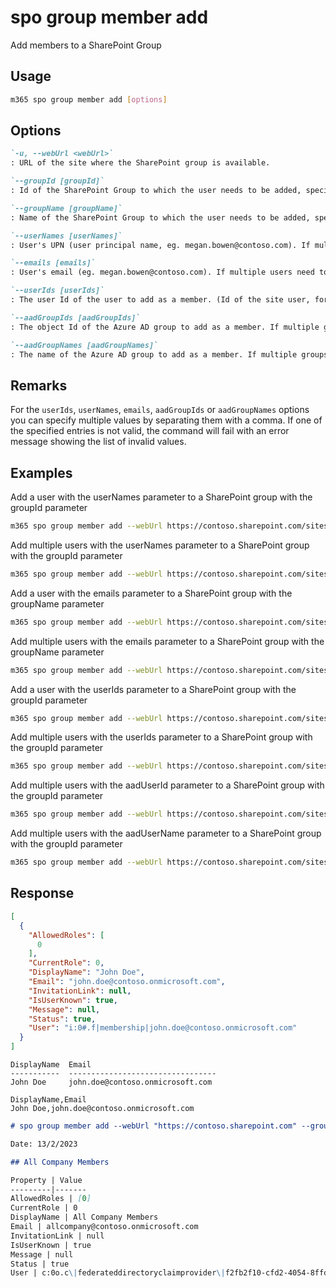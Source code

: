 
# spo group member add

Add members to a SharePoint Group

## Usage

```sh
m365 spo group member add [options]
```

## Options

```md definition-list
`-u, --webUrl <webUrl>`
: URL of the site where the SharePoint group is available.

`--groupId [groupId]`
: Id of the SharePoint Group to which the user needs to be added, specify either `groupId` or `groupName`.

`--groupName [groupName]`
: Name of the SharePoint Group to which the user needs to be added, specify either `groupId` or `groupName`.

`--userNames [userNames]`
: User's UPN (user principal name, eg. megan.bowen@contoso.com). If multiple users need to be added, they have to be comma-separated (e.g. megan.bowen@contoso.com,alex.wilber@contoso.com). Specify either `userIds`, `userNames`, `emails`, `aadGroupIds` or `aadGroupNames`.

`--emails [emails]`
: User's email (eg. megan.bowen@contoso.com). If multiple users need to be added, they have to be comma-separated (e.g. megan.bowen@contoso.com,alex.wilber@contoso.com). Specify either `userIds`, `userNames`, `emails`, `aadGroupIds` or `aadGroupNames`.

`--userIds [userIds]`
: The user Id of the user to add as a member. (Id of the site user, for example: 14) If multiple users need to be added, the Ids have to be comma-separated. Specify either `userIds`, `userNames`, `emails`, `aadGroupIds` or `aadGroupNames`.

`--aadGroupIds [aadGroupIds]`
: The object Id of the Azure AD group to add as a member. If multiple groups need to be added, the Ids have to be comma-separated. Specify either `userIds`, `userNames`, `emails`, `aadGroupIds` or `aadGroupNames`.

`--aadGroupNames [aadGroupNames]`
: The name of the Azure AD group to add as a member. If multiple groups need to be added, they have to be comma-separated. Specify either `userIds`, `userNames`, `emails`, `aadGroupIds` or `aadGroupNames`.
```

<Global />

## Remarks

For the `userIds`, `userNames`, `emails`, `aadGroupIds` or `aadGroupNames` options you can specify multiple values by separating them with a comma. If one of the specified entries is not valid, the command will fail with an error message showing the list of invalid values.

## Examples

Add a user with the userNames parameter to a SharePoint group with the groupId parameter

```sh
m365 spo group member add --webUrl https://contoso.sharepoint.com/sites/SiteA --groupId 5 --userNames "Alex.Wilber@contoso.com"
```

Add multiple users with the userNames parameter to a SharePoint group with the groupId parameter

```sh
m365 spo group member add --webUrl https://contoso.sharepoint.com/sites/SiteA --groupId 5 --userNames "Alex.Wilber@contoso.com, Adele.Vance@contoso.com"
```

Add a user with the emails parameter to a SharePoint group with the groupName parameter

```sh
m365 spo group member add --webUrl https://contoso.sharepoint.com/sites/SiteA --groupName "Contoso Site Owners" --emails "Alex.Wilber@contoso.com"
```

Add multiple users with the emails parameter to a SharePoint group with the groupName parameter

```sh
m365 spo group member add --webUrl https://contoso.sharepoint.com/sites/SiteA --groupName "Contoso Site Owners" --emails "Alex.Wilber@contoso.com, Adele.Vance@contoso.com"
```

Add a user with the userIds parameter to a SharePoint group with the groupId parameter

```sh
m365 spo group member add --webUrl https://contoso.sharepoint.com/sites/SiteA --groupId 5 --userIds 5
```

Add multiple users with the userIds parameter to a SharePoint group with the groupId parameter

```sh
m365 spo group member add --webUrl https://contoso.sharepoint.com/sites/SiteA --groupId 5 --userIds "5,12"
```

Add multiple users with the aadUserId parameter to a SharePoint group with the groupId parameter

```sh
m365 spo group member add --webUrl https://contoso.sharepoint.com/sites/SiteA --groupId 5 --aadUserId "56ca9023-3449-4e98-a96a-69e81a6f4983,a96c1755-8aec-4f4d-955f-08504510dc56"
```

Add multiple users with the aadUserName parameter to a SharePoint group with the groupId parameter

```sh
m365 spo group member add --webUrl https://contoso.sharepoint.com/sites/SiteA --groupId 5 --aadUserName "Azure group one, Azure group two"
```

## Response

<Tabs>
  <TabItem value="JSON">

  ```json
  [
    {
      "AllowedRoles": [
        0
      ],
      "CurrentRole": 0,
      "DisplayName": "John Doe",
      "Email": "john.doe@contoso.onmicrosoft.com",
      "InvitationLink": null,
      "IsUserKnown": true,
      "Message": null,
      "Status": true,
      "User": "i:0#.f|membership|john.doe@contoso.onmicrosoft.com"
    }
  ]
  ```

  </TabItem>
  <TabItem value="Text">

  ```text
  DisplayName  Email
  -----------  ---------------------------------
  John Doe     john.doe@contoso.onmicrosoft.com
  ```

  </TabItem>
  <TabItem value="CSV">

  ```csv
  DisplayName,Email
  John Doe,john.doe@contoso.onmicrosoft.com
  ```

  </TabItem>
  <TabItem value="Markdown">

  ```md
  # spo group member add --webUrl "https://contoso.sharepoint.com" --groupId "5" --aadGroupIds "f2fb2f10-cfd2-4054-8ffd-64533657a5ab"

  Date: 13/2/2023

  ## All Company Members

  Property | Value
  ---------|-------
  AllowedRoles | [0]
  CurrentRole | 0
  DisplayName | All Company Members
  Email | allcompany@contoso.onmicrosoft.com
  InvitationLink | null
  IsUserKnown | true
  Message | null
  Status | true
  User | c:0o.c\|federateddirectoryclaimprovider\|f2fb2f10-cfd2-4054-8ffd-64533657a5ab
  ```

  </TabItem>
</Tabs>

